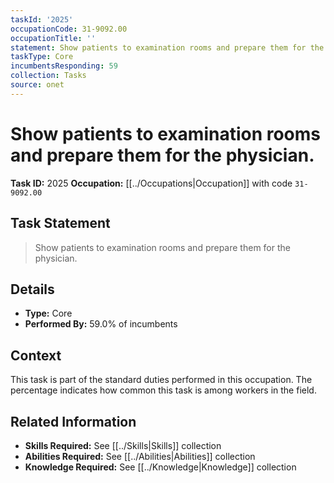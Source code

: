```yaml
---
taskId: '2025'
occupationCode: 31-9092.00
occupationTitle: ''
statement: Show patients to examination rooms and prepare them for the physician.
taskType: Core
incumbentsResponding: 59
collection: Tasks
source: onet
---
```

# Show patients to examination rooms and prepare them for the physician.

**Task ID:** 2025
**Occupation:** [[../Occupations|Occupation]] with code `31-9092.00`

## Task Statement

> Show patients to examination rooms and prepare them for the physician.

## Details

- **Type:** Core
- **Performed By:** 59.0% of incumbents

## Context

This task is part of the standard duties performed in this occupation. The percentage indicates how common this task is among workers in the field.

## Related Information

- **Skills Required:** See [[../Skills|Skills]] collection
- **Abilities Required:** See [[../Abilities|Abilities]] collection
- **Knowledge Required:** See [[../Knowledge|Knowledge]] collection
